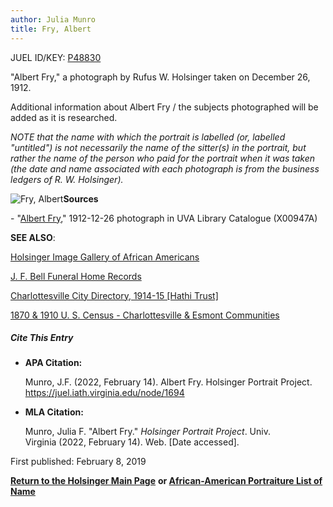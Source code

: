 ```yaml
---
author: Julia Munro
title: Fry, Albert
---
```

JUEL ID/KEY: [P48830](http://juel.iath.virginia.edu/public_person?person=48830 "P48830")

"Albert Fry," a photograph by Rufus W. Holsinger taken on December 26, 1912.

Additional information about Albert Fry / the subjects photographed will be added as it is researched.

_NOTE that the name with which the portrait is labelled (or, labelled "untitled") is not necessarily the name of the sitter(s) in the portrait, but rather the name of the person who paid for the portrait when it was taken (the date and name associated with each photograph is from the business ledgers of R. W. Holsinger)._

![Fry, Albert](https://iiif.lib.virginia.edu/iiif/uva-lib:1040782/full/778,561/0/default.jpg "Fry, Albert")**Sources**

\- "[Albert Fry](https://search.lib.virginia.edu/catalog/uva-lib:1040782#?c=0&m=0&s=0&cv=0&xywh=0%2C-29%2C3971%2C2944 "Fry, Albert")," 1912-12-26 photograph in UVA Library Catalogue (X00947A) 

**SEE ALSO**:

[Holsinger Image Gallery of African Americans](http://rwholsingerphotos.org/images.php "Holsinger Image Gallery of African Americans")

[J. F. Bell Funeral Home Records](http://www2.vcdh.virginia.edu/afam/raceandplace/perl_scripts/funeral_search.html "J. F. Bell Funeral Home Database")

[Charlottesville City Directory, 1914-15 \[Hathi Trust\]](https://catalog.hathitrust.org/Record/101954103 "Charlottesville City Directory, 1914-15") 

[1870 & 1910 U. S. Census - Charlottesville & Esmont Communities](http://www2.vcdh.virginia.edu/afam/raceandplace/census/search_both.html "1870 & 1910 U. S. Census: Charlottesville and Esmont Communities")

##### **Cite This Entry**

*   **APA Citation:**
    
    Munro, J.F. (2022, February 14). Albert Fry. Holsinger Portrait Project. https://juel.iath.virginia.edu/node/1694
    
*   **MLA Citation:**
    
    Munro, Julia F. "Albert Fry." _Holsinger Portrait Project_. Univ. Virginia (2022, February 14). Web. \[Date accessed\].
    

  
First published: February 8, 2019    

[**Return to the Holsinger Main Page**](http://juel.iath.virginia.edu/node/980) **or [African-American Portraiture List of Name](http://juel.iath.virginia.edu/node/996)**